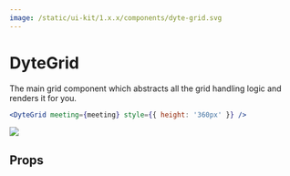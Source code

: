 ```yaml
---
image: /static/ui-kit/1.x.x/components/dyte-grid.svg
---
```


# DyteGrid

The main grid component which abstracts all the grid handling logic and renders
it for you.

```jsx
<DyteGrid meeting={meeting} style={{ height: '360px' }} />
```

<img src="../../static/rn-ui-kit/images/DyteGrid.png" height={300} width={300}/>

## Props

<PropsTable of="dyte-grid" />
